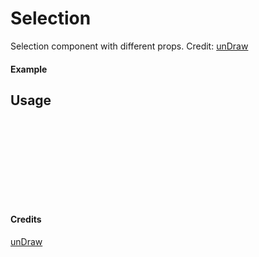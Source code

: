 
<Meta of={Selection} title="unDraw/Selection" />

# Selection

Selection component with different props.
Credit: [unDraw](https://undraw.co/illustrations)

#### Example

<Canvas of={Selection.Primary} />

## Usage

```ts
import { Selection } from "yadl-ui";

const Example = () => {
  return (
      <Selection />
  );
};

export default Example;
```

#### Credits
[unDraw](https://undraw.co/illustrations)
